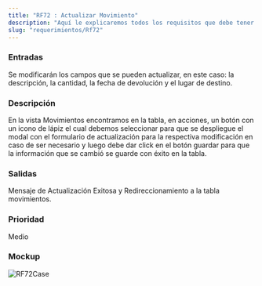 ```yaml
---
title: "RF72 : Actualizar Movimiento"
description: "Aquí le explicaremos todos los requisitos que debe tener para poder usar nuestro software."
slug: "requerimientos/Rf72"
---
```



<h3>Entradas</h3>
Se modificarán los campos que se pueden actualizar, en este caso: la descripción,
la cantidad, la fecha de devolución y el lugar de destino.

<h3>Descripción</h3>
En la vista Movimientos encontramos en la tabla, en acciones, un botón con un icono
de lápiz el cual debemos seleccionar para que se despliegue el modal con el formulario
de actualización para la respectiva modificación en caso de ser necesario y luego
debe dar click en el botón guardar para que la información que se cambió se guarde
con éxito en la tabla.

<h3>Salidas</h3>
Mensaje de Actualización Exitosa y Redireccionamiento a la tabla movimientos.

<h3>Prioridad</h3>
Medio

<h3>Mockup</h3>
<Image src={RF72Case} alt="RF72Case" width={3148} height={2270} />
